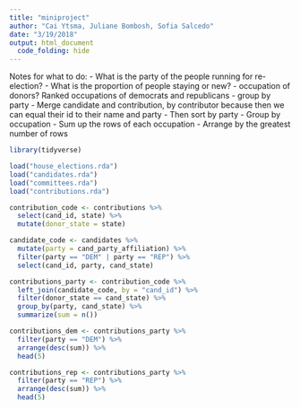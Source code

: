 ```yaml
---
title: "miniproject"
author: "Cai Ytsma, Juliane Bombosh, Sofia Salcedo"
date: "3/19/2018"
output: html_document
  code_folding: hide
---
```

Notes for what to do:
    - What is the party of the people running for re-election? 
    - What is the proportion of people staying or new?
    - occupation of donors? Ranked occupations of democrats and republicans
        - group by party
        - Merge candidate and contribution, by contributor because then we can equal their id to their name and party
        - Then sort by party
        - Group by occupation 
        - Sum up the rows of each occupation
        - Arrange by the greatest number of rows
```r
library(tidyverse)
```

```r
load("house_elections.rda")
load("candidates.rda")
load("committees.rda")
load("contributions.rda")
```


```r
contribution_code <- contributions %>%
  select(cand_id, state) %>%
  mutate(donor_state = state)

candidate_code <- candidates %>%
  mutate(party = cand_party_affiliation) %>%
  filter(party == "DEM" | party == "REP") %>%
  select(cand_id, party, cand_state)
```

```r
contributions_party <- contribution_code %>%
  left_join(candidate_code, by = "cand_id") %>%
  filter(donor_state == cand_state) %>%
  group_by(party, cand_state) %>%
  summarize(sum = n())

contributions_dem <- contributions_party %>%
  filter(party == "DEM") %>%
  arrange(desc(sum)) %>%
  head(5)

contributions_rep <- contributions_party %>%
  filter(party == "REP") %>%
  arrange(desc(sum)) %>%
  head(5)
```
